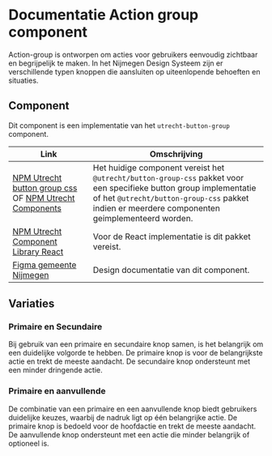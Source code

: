 
# Documentatie Action group component

Action-group is ontworpen om acties voor gebruikers eenvoudig zichtbaar en begrijpelijk te maken. In het Nijmegen Design Systeem zijn er verschillende typen knoppen die aansluiten op uiteenlopende behoeften en situaties.

## Component

Dit component is een implementatie van het `utrecht-button-group` component.

| Link                                                                                                                                           | Omschrijving                                                    |
| ---------------------------------------------------------------------------------------------------------------------------------------------- | --------------------------------------------------------------- |
| [NPM Utrecht button group css](https://www.npmjs.com/package/@utrecht/button-group-css) OF [NPM Utrecht Components](https://www.npmjs.com/package/@utrecht/components)                                                                    | Het huidige component vereist het `@utrecht/button-group-css` pakket voor een specifieke button group implementatie of het `@utrecht/button-group-css` pakket indien er meerdere componenten geimplementeerd worden. |
| [NPM Utrecht Component Library React](https://www.npmjs.com/package/@utrecht/component-library-react)                                                                    | Voor de React implementatie is dit pakket vereist. |
| [Figma gemeente Nijmegen](https://www.figma.com/design/g3AieWAFD3NtkbDDTTFC30/Novio---Nijmegen-Design-System?node-id=5067-4060) | Design documentatie van dit component.                           |


## Variaties

### Primaire en Secundaire

Bij gebruik van een primaire en secundaire knop samen, is het belangrijk om een duidelijke volgorde te hebben. De primaire knop is voor de belangrijkste actie en trekt de meeste aandacht. De secundaire knop ondersteunt met een minder dringende actie.

<Canvas of={ButtonGroupStories.Default} sourceState="none" />

### Primaire en aanvullende 

De combinatie van een primaire en een aanvullende knop biedt gebruikers duidelijke keuzes, waarbij de nadruk ligt op één belangrijke actie. De primaire knop is bedoeld voor de hoofdactie en trekt de meeste aandacht. De aanvullende knop ondersteunt met een actie die minder belangrijk of optioneel is.

<Canvas of={ButtonGroupStories.DefaultVariant} sourceState="none" />